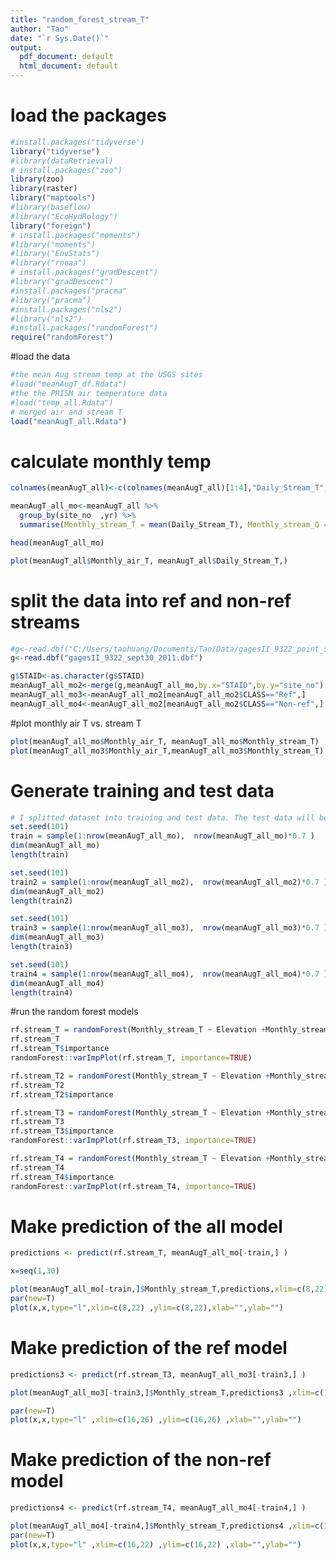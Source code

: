 ```yaml
---
title: "random_forest_stream_T"
author: "Tao"
date: "`r Sys.Date()`"
output:
  pdf_document: default
  html_document: default
---
```


# load the packages
```r
#install.packages("tidyverse")
library("tidyverse")
#library(dataRetrieval)
# install.packages("zoo") 
library(zoo)
library(raster)
library("maptools")
#library(baseflow)
#library("EcoHydRology")
library("foreign")
# install.packages("moments") 
#library("moments")
#library("EnvStats")
#library("rnoaa")
# install.packages("gradDescent") 
#library("gradDescent")
#install.packages("pracma"
#library("pracma")
#install.packages("nls2")
#library("nls2")
#install.packages("randomForest")
require("randomForest")
```

#load the data
```r
#the mean Aug stream temp at the USGS sites
#load("meanAugT_df.Rdata")
#the the PRISM air temperature data
#load("temp_all.Rdata")
# merged air and stream T
load("meanAugT_all.Rdata")
```

# calculate monthly temp
```r
colnames(meanAugT_all)<-c(colnames(meanAugT_all)[1:4],"Daily_Stream_T","X_00010_00003_cd", "Daily_Q", "X_00060_00003_cd" ,"mo"  ,             "Elevation"         ,     "Monthly_air_T"  )

meanAugT_all_mo<-meanAugT_all %>%
  group_by(site_no  ,yr) %>%
  summarise(Monthly_stream_T = mean(Daily_Stream_T), Monthly_stream_Q = mean(Daily_Q),Elevation= mean(Elevation), Monthly_air_T=mean(Monthly_air_T) )

head(meanAugT_all_mo)
```

```r
plot(meanAugT_all$Monthly_air_T, meanAugT_all$Daily_Stream_T,)
```


# split the data into ref and non-ref streams
```r
#g<-read.dbf("C:/Users/taohuang/Documents/Tao/Data/gagesII_9322_point_shapefile/gagesII_9322_sept30_2011.dbf")
g<-read.dbf("gagesII_9322_sept30_2011.dbf")

g$STAID<-as.character(g$STAID)
meanAugT_all_mo2<-merge(g,meanAugT_all_mo,by.x="STAID",by.y="site_no")
meanAugT_all_mo3<-meanAugT_all_mo2[meanAugT_all_mo2$CLASS=="Ref",]
meanAugT_all_mo4<-meanAugT_all_mo2[meanAugT_all_mo2$CLASS=="Non-ref",]
```

#plot monthly air T vs. stream T
```r
plot(meanAugT_all_mo$Monthly_air_T, meanAugT_all_mo$Monthly_stream_T)
plot(meanAugT_all_mo3$Monthly_air_T,meanAugT_all_mo3$Monthly_stream_T)
```

# Generate training and test data
```r
# I splitted dataset into training and test data. The test data will be 30% of the entire dataset.
set.seed(101)
train = sample(1:nrow(meanAugT_all_mo),  nrow(meanAugT_all_mo)*0.7 )
dim(meanAugT_all_mo)
length(train)

set.seed(101)
train2 = sample(1:nrow(meanAugT_all_mo2),  nrow(meanAugT_all_mo2)*0.7 )
dim(meanAugT_all_mo2)
length(train2)

set.seed(101)
train3 = sample(1:nrow(meanAugT_all_mo3),  nrow(meanAugT_all_mo3)*0.7 )
dim(meanAugT_all_mo3)
length(train3)

set.seed(101)
train4 = sample(1:nrow(meanAugT_all_mo4),  nrow(meanAugT_all_mo4)*0.7 )
dim(meanAugT_all_mo4)
length(train4)

```

#run the random forest models
```r
rf.stream_T = randomForest(Monthly_stream_T ~ Elevation +Monthly_stream_Q   +Monthly_air_T , data = meanAugT_all_mo, subset = train)
rf.stream_T
rf.stream_T$importance
randomForest::varImpPlot(rf.stream_T, importance=TRUE)

rf.stream_T2 = randomForest(Monthly_stream_T ~ Elevation +Monthly_stream_Q   +Monthly_air_T +CLASS , data = meanAugT_all_mo2, subset = train2)
rf.stream_T2
rf.stream_T2$importance

rf.stream_T3 = randomForest(Monthly_stream_T ~ Elevation +Monthly_stream_Q   +Monthly_air_T , data = meanAugT_all_mo3, subset = train3)
rf.stream_T3
rf.stream_T3$importance
randomForest::varImpPlot(rf.stream_T3, importance=TRUE)

rf.stream_T4 = randomForest(Monthly_stream_T ~ Elevation +Monthly_stream_Q   +Monthly_air_T , data = meanAugT_all_mo4, subset = train4)
rf.stream_T4
rf.stream_T4$importance
randomForest::varImpPlot(rf.stream_T4, importance=TRUE)
```

# Make prediction of the all model 
```r

predictions <- predict(rf.stream_T, meanAugT_all_mo[-train,] )

x=seq(1,30)

plot(meanAugT_all_mo[-train,]$Monthly_stream_T,predictions,xlim=c(8,22) ,ylim=c(8,22), xlab="Observed stream temperature (degC)", ylab="Predicted stream temperature (degC)")
par(new=T)
plot(x,x,type="l",xlim=c(8,22) ,ylim=c(8,22),xlab="",ylab="")
```

# Make prediction of the ref model 
```r
predictions3 <- predict(rf.stream_T3, meanAugT_all_mo3[-train3,] )

plot(meanAugT_all_mo3[-train3,]$Monthly_stream_T,predictions3 ,xlim=c(16,26) ,ylim=c(16,26) , xlab="Observed stream temperature (degC)", ylab="Predicted stream temperature (degC)", main="Ref")

par(new=T)
plot(x,x,type="l" ,xlim=c(16,26) ,ylim=c(16,26) ,xlab="",ylab="")
```

# Make prediction of the non-ref model 
```r
predictions4 <- predict(rf.stream_T4, meanAugT_all_mo4[-train4,] )

plot(meanAugT_all_mo4[-train4,]$Monthly_stream_T,predictions4 ,xlim=c(16,22) ,ylim=c(16,22) , xlab="Observed stream temperature (degC)", ylab="Predicted stream temperature (degC)" , main="No ref")
par(new=T)
plot(x,x,type="l" ,xlim=c(16,22) ,ylim=c(16,22) ,xlab="",ylab="")
```
